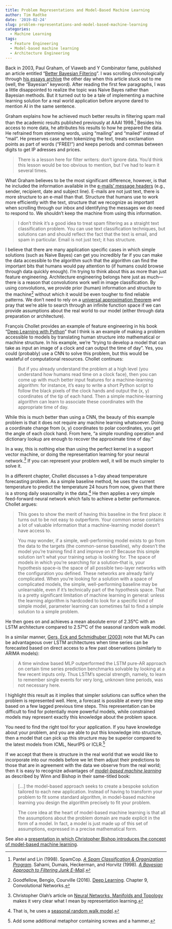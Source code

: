 ```yaml
---
title: Problem Representations and Model-Based Machine Learning
author: Tim Radtke
date: '2019-02-24'
slug: problem-representations-and-model-based-machine-learning
categories:
  - Machine Learning
tags:
  - Feature Engineering
  - Model-based machine learning
  - Architecture Engineering
---
```


Back in 2003, Paul Graham, of Viaweb and Y Combinator fame, published an article entitled "[Better Bayesian Filtering](http://www.paulgraham.com/better.html)". I was scrolling chronologically through [his essays archive](http://www.paulgraham.com/articles.html) the other day when this article stuck out to me (well, the "Bayesian" keyword). After reading the first few paragraphs, I was a little disappointed to realize the topic was Naive Bayes rather than Bayesian methods. But it turned out to be a tale of implementing a machine learning solution for a real world application before anyone dared to mention AI in the same sentence.

Graham explains how he achieved much better results in filtering spam mail than the academic results published previously at AAAI 1998.^[Pantel and Lin (1998). SpamCop. [*A Spam Classification & Organization Program*](http://www.patrickpantel.com/download/papers/1998/aaai98.pdf). Sahami, Dumais, Heckerman, and Horvitz (1998). [*A Bayesian Approach to Filtering Junk E-Mail*](https://www.aaai.org/Papers/Workshops/1998/WS-98-05/WS98-05-009.pdf).] Besides his access to more data, he attributes his results to how he prepared the data. He refrained from stemming words, using "mailing" and "mailed" instead of "mail". He preserves case when tokenizing the text, treats exclamation points as part of words ("FREE!") and keeps periods and commas between digits to get IP adresses and prices.

> There is a lesson here for filter writers: don't ignore data. You'd think this lesson would be too obvious to mention, but I've had to learn it several times.

What Graham believes to be the most significant difference, however, is that he included the information available in the [e-mails' message headers](https://en.wikipedia.org/wiki/Email#Message_header) (e.g., sender, recipient, date and subject line). E-mails are not just text, there is more structure to an e-mail than that. Structure that humans use to work more efficiently with the text, structure that we recognize as important when scrolling through our inbox and identifying the messages we do need to respond to. We shouldn't keep the machine from using this information.

> I don't think it's a good idea to treat spam filtering as a straight text classification problem. You can use text classification techniques, but solutions can and should reflect the fact that the text is email, and spam in particular. Email is not just text; it has structure.

I believe that there are many application specific cases in which simple solutions (such as Naive Bayes) can get you incredibly far if you can make the data accessible to the algorithm such that the algorithm can find the important bits that humans would pay attention to (if humans could browse through data quickly enough). I'm trying to think about this as more than just feature engineering. Architecture engineering belongs here just as much---there is a reason that convolutions work well in image classification. By using convolutions, we provide prior (human) information and structure to the machine^[Goodfellow, Bengio, Courville (2016). [Deep Learning](https://www.deeplearningbook.org/contents/convnets.html). Chapter 9, Convolutional Networks.] without which it would be even tougher to find reliable patterns. We don't need to rely on a [universal approximation theorem](https://en.wikipedia.org/wiki/Universal_approximation_theorem) and pray that we're able to search through an infinite function space if we can provide assumptions about the real world to our model (either through data preparation or architecture).

Franc&#807;ois Chollet provides an example of feature engineering in his book "[Deep Learning with Python](https://www.manning.com/books/deep-learning-with-python)" that I think is an example of making a problem accessible to models by translating human structure into mathematical or machine structure. In his example, we're "trying to develop a model that can take as input an image of a clock and can output the time of day". Yes, you could (probably) use a CNN to solve this problem, but this would be wasteful of computational resources. Chollet continues:

> But if you already understand the problem at a high level (you understand how humans read time on a clock face), then you can come up with much better input features for a machine-learning algorithm: for instance, it’s easy to write a short Python script to follow the black pixels of the clock hands and output the (x, y) coordinates of the tip of each hand. Then a simple machine-learning algorithm can learn to associate these coordinates with the appropriate time of day.

While this is much better than using a CNN, the beauty of this example problem is that it does not require any machine learning whatsoever. Doing a coordinate change from (x, y) coordinates to polar coordinates, you get the angle of each clock hand. From here, "a simple rounding operation and dictionary lookup are enough to recover the approximate time of day."

In a way, this is nothing else than using the perfect kernel in a support vector machine, or doing the representation learning for your neural network.^[Christopher Olah's article on [Neural Networks, Manifolds and Topology](http://colah.github.io/posts/2014-03-NN-Manifolds-Topology) makes it very clear what I mean by representation learning.] If you can represent your problem well, it will be much simpler to solve it.

In a different chapter, Chollet discusses a 1-day ahead temperature forecasting problem. As a simple baseline method, he uses the current temperature to predict the temperature 24 hours from now, given that there is a strong daily seasonality in the data.^[That is, he uses a [seasonal random walk model](https://people.duke.edu/~rnau/411searw.htm).] He then applies a very simple feed-forward neural network which fails to achieve a better performance. Chollet argues:

> This goes to show the merit of having this baseline in the first place: it turns out to be not easy to outperform. Your common sense contains a lot of valuable information that a machine-learning model doesn’t have access to.

> You may wonder, if a simple, well-performing model exists to go from the data to the targets (the common-sense baseline), why doesn’t the model you’re training find it and improve on it? Because this simple solution isn’t what your training setup is looking for. The space of models in which you’re searching for a solution--that is, your hypothesis space--is the space of all possible two-layer networks with the configuration you defined. These networks are already fairly complicated. When you’re looking for a solution with a space of complicated models, the simple, well-performing baseline may be unlearnable, even if it’s technically part of the hypothesis space. That is a pretty significant limitation of machine learning in general: unless the learning algorithm is hardcoded to look for a specific kind of simple model, parameter learning can sometimes fail to find a simple solution to a simple problem.

He then goes on and achieves a mean absolute error of 2.35°C with an LSTM architecture compared to 2.57°C of the seasonal random walk model.

In a similar manner, [Gers, Eck and Schmidhuber (2003)](ftp://ftp.idsia.ch/pub/juergen/icann2001predict.pdf) note that MLPs can be advantageous over LSTM architectures when time series can be forecasted based on direct access to a few past observations (similarly to ARIMA models):

> A time window based MLP outperformed the LSTM pure-AR approach on certain time series prediction benchmarks solvable by looking at a few recent inputs only. Thus LSTM's special strength, namely, to learn to remember single events for very long, unknown time periods, was not necessary here.

I highlight this result as it implies that simpler solutions can suffice when the problem is represented well. Here, a forecast is possible at every time step based on a few lagged previous time steps. This representation can be difficult to find for potentially more powerful models, while constrained models may represent exactly this knowledge about the problem space.

You need to find the right tool for your application. If you have knowledge about your problem, and you are able to put this knowledge into structure, then a model that can pick up this structure may be superior compared to the latest models from ICML, NeurIPS or ICLR.^[Add some additional metaphor containing screws and a hammer.]

If we accept that there is structure in the real world that we would like to incorporate into our models before we let them adjust their predictions to those that are in agreement with the data we observe from the real world; then it is easy to recognize advantages of *[model-based machine learning](http://mbmlbook.com/Introduction.html)* as described by Winn and Bishop in their same-titled book:

> [...] the model-based approach seeks to create a bespoke solution tailored to each new application. Instead of having to transform your problem to fit some standard algorithm, in model-based machine learning you design the algorithm precisely to fit your problem.

> The core idea at the heart of model-based machine learning is that all the assumptions about the problem domain are made explicit in the form of a model. In fact, a model is just made up of this set of assumptions, expressed in a precise mathematical form.

See also a [presentation in which Christopher Bishop introduces the concept of model-based machine learning](https://www.youtube.com/watch?v=8a7wBLg5Q8U).



